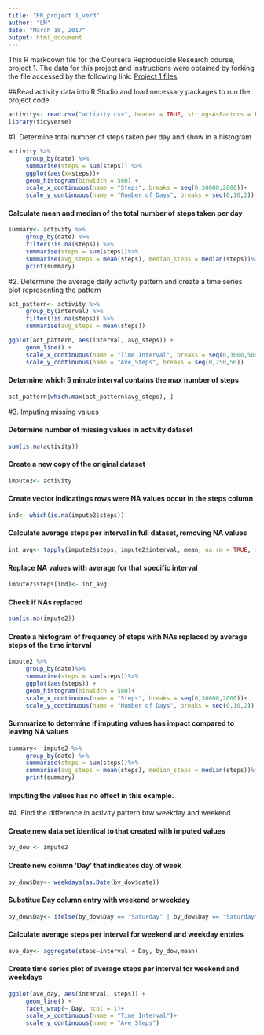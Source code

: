 ```yaml
---
title: "RR_project 1_ver3"
author: "LM"
date: "March 10, 2017"
output: html_document
---
```


This R markdown file for the Coursera Reproducible Research course, project 1.  The data for this project and instructions were obtained by forking the file accessed by the following link:
[Project 1 files](https://github.com/rdpeng/RepData_PeerAssessment1).

##Read activity data into R Studio and load necessary packages to run the project code.

```r
activity<- read.csv("activity.csv", header = TRUE, stringsAsFactors = FALSE) 
library(tidyverse)  

```


#1. Determine total number of steps taken per day and show in a histogram

```r
activity %>%
     group_by(date) %>%
     summarise(steps = sum(steps)) %>%
     ggplot(aes(x=steps))+
     geom_histogram(binwidth = 500) +
     scale_x_continuous(name = "Steps", breaks = seq(0,30000,2000))+
     scale_y_continuous(name = "Number of Days", breaks = seq(0,10,2))
```

#### Calculate mean and median of the total number of steps taken per day

```r
summary<- activity %>%
     group_by(date) %>%
     filter(!is.na(steps)) %>%
     summarise(steps = sum(steps))%>%
     summarise(avg_steps = mean(steps), median_steps = median(steps))%>%
     print(summary)
```

#2. Determine the average daily activity pattern and create a time series plot representing the pattern

```r
act_pattern<- activity %>%
     group_by(interval) %>%
     filter(!is.na(steps)) %>%
     summarise(avg_steps = mean(steps))

ggplot(act_pattern, aes(interval, avg_steps)) +
     geom_line() +
     scale_x_continuous(name = "Time Interval", breaks = seq(0,3000,500))+
     scale_y_continuous(name = "Ave_Steps", breaks = seq(0,250,50))
```

#### Determine which 5 minute interval contains the max number of steps

```r
act_pattern[which.max(act_pattern$avg_steps), ]
```

#3. Imputing missing values

#### Determine number of missing values in activity dataset
```r
sum(is.na(activity))
```

#### Create a new copy of the original dataset
```r
impute2<- activity
```

#### Create vector indicatings rows were NA values occur in the steps column
```r
ind<- which(is.na(impute2$steps))
```

#### Calculate average steps per interval in full dataset, removing NA values
```r
int_avg<- tapply(impute2$steps, impute2$interval, mean, na.rm = TRUE, simplify = TRUE)
```

#### Replace NA values with average for that specific interval
```r
impute2$steps[ind]<- int_avg
```

#### Check if NAs replaced
```r
sum(is.na(impute2))
```

#### Create a histogram of frequency of steps with NAs replaced by average steps of the time interval
```r
impute2 %>%
     group_by(date)%>%
     summarise(steps = sum(steps))%>%
     ggplot(aes(steps)) +
     geom_histogram(binwidth = 500)+
     scale_x_continuous(name = "Steps", breaks = seq(0,30000,2000))+
     scale_y_continuous(name = "Number of Days", breaks = seq(0,10,2))
```


#### Summarize to determine if imputing values has impact compared to leaving NA values
```r
summary<- impute2 %>%
     group_by(date) %>%
     summarise(steps = sum(steps))%>%
     summarise(avg_steps = mean(steps), median_steps = median(steps))%>%
     print(summary)
```
#### Imputing the values has no effect in this example.

#4. Find the difference in activity pattern btw weekday and weekend

#### Create new data set identical to that created with imputed values
```r
by_dow <- impute2
```

#### Create new column 'Day' that indicates day of week
```r
by_dow$Day<- weekdays(as.Date(by_dow$date))
```

#### Substitue Day column entry with weekend or weekday
```r
by_dow$Day<- ifelse(by_dow$Day == "Saturday" | by_dow$Day == "Saturday", "weekend", "weekday")
```

#### Calculate average steps per interval for weekend and weekday entries
```r
ave_day<- aggregate(steps~interval + Day, by_dow,mean)
```

#### Create time series plot of average steps per interval for weekend and weekdays
```r
ggplot(ave_day, aes(interval, steps)) +
     geom_line() +
     facet_wrap(~ Day, ncol = 1)+
     scale_x_continuous(name = "Time Interval")+
     scale_y_continuous(name = "Ave_Steps")
```


